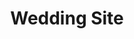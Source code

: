 ---
title: "Wedding Site"
publishedAt: "2025-05-21"
summary: "Desarrollo de sitio web para registrar la asistencia de los invitados a un casamiento. Realizado con Next.js, TypeScript, Once UI, Sass y conectado a Google Sheets."
images:
  - "/images/projects/project-01/wedding-site-01-imanol-ortega.jpg"
  - "/images/projects/project-01/wedding-site-02-imanol-ortega.jpg"
link: "https://preprod.theboda.top/"
---